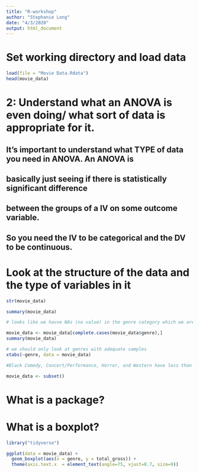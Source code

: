 ```yaml
---
title: "R-workshop"
author: "Stephanie Long"
date: "4/3/2020"
output: html_document
---
```


# Set working directory and load data

```r

load(file = "Movie Data.Rdata")
head(movie_data)

```


# 2: Understand what an ANOVA is even doing/ what sort of data is appropriate for it. 

## It's important to understand what TYPE of data you need in ANOVA. An ANOVA is
## basically just seeing if there is statistically significant difference
## between the groups of a IV on some outcome variable. 

## So you need the IV to be categorical and the DV to be continuous.

# Look at the structure of the data and the type of variables in it

```r
str(movie_data)

```

```r
summary(movie_data)

# looks like we havve NAs (no value) in the genre category which we are interested in

movie_data <- movie_data[complete.cases(movie_data$genre),]
summary(movie_data)

```

```r

# we should only look at genres with adequate samples
xtabs(~genre, data = movie_data)

#Black Comedy, Concert/Performance, Horror, and Western have less than 10 cases...

movie_data <- subset()

```

# What is a package?
# What is a boxplot?

```r

library("tidyverse")

ggplot(data = movie_data) +
  geom_boxplot(aes(x = genre, y = total_gross)) +
  theme(axis.text.x  = element_text(angle=75, vjust=0.7, size=9))

```
